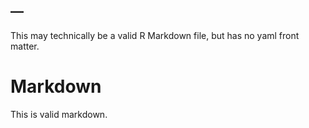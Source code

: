 ---
---

This may technically be a valid R Markdown file, but has no yaml front matter.

# Markdown

This is valid markdown.
